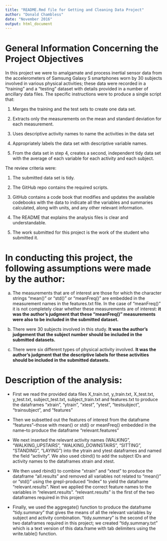 ```yaml
---
title: "README.Rmd file for Getting and Cleaning Data Project"
author: "Donald Chambless"
date: "November 2016"
output: html_document
---
```



General Information Concerning the Project Objectives
=====================================================

In this project we were to amalgamate and process inertial sensor data from the accelerometers of Samsung Galaxy S smartphones worn by 30 subjects involved in various physical activities; these data were recorded in a "training" and a "testing" dataset with details provided in a number of ancillary data files.  The specific instructions were to produce a single script that:

1.	Merges the training and the test sets to create one data set.

2.	Extracts only the measurements on the mean and standard deviation for each measurement.
	
3. 	Uses descriptive activity names to name the activities in the data set

4.	Appropriately labels the data set with descriptive variable names.
	
5. 	From the data set in step 4, creates a second, independent tidy data set with the average of each variable for each activity and each subject.

The review criteria were:

1.	The submitted data set is tidy.

2.	The GitHub repo contains the required scripts.

3.	GitHub contains a code book that modifies and updates the available codebooks with the data to indicate all the variables and summaries calculated, along with units, and any other relevant information.

4.	The README that explains the analysis files is clear and understandable.

5.	The work submitted for this project is the work of the student who submitted it.


In conducting this project, the following assumptions were made by the author:
==============================================================================

a)	The measurements that are of interest are those for which the character strings "mean()" or "std()" or "meanFreq()" are embedded in the measurement names in  the features.txt file.  In the case of "meanFreq()" it is not completely clear whether these measurements are of interest: **it was the author's judgment that these "meanFreq()" measurements were also to be included in the submitted dataset.**

b)	There were 30 subjects involved in this study.  **It was the author's judgement that the subject number should be included in the submitted datasets.**

c)	There were six different types of physical activity involved.  **It was the author's judgment that the descriptive labels for these activities should be included in the submitted datasets.**


Description of the analysis:
============================

* First we read the provided data files X_train.txt, y_train.txt, X_test.txt, y_test.txt, subject_test.txt, subject_train.txt and features.txt to produce the dataframes "xtrain", "ytrain", "xtest", "ytest", "testsubject", "trainsubject", and "features"

* Then we subsetted out the features of interest from the dataframe "features"--those with mean() or std() or meanFreq() embedded in the name--to produce the dataframe "relevant.features"

* We next inserted the relevant activity names (WALKING", "WALKING_UPSTAIRS", "WALKING_DOWNSTAIRS", "SITTING", "STANDING", "LAYING") into the ytrain and ytest dataframes and named the field "activity".  We also used cbind() to add the subject IDs and activity names to the dataframes xtrain and xtest.

* We then used rbind() to combine "xtrain" and "xtest" to produce the dataframe "all.results" and removed all variables not related to "mean()" or "std()" using the grepl-produced "Index" to yield the dataframe "relevant.results".  Next we applied the correct feature names to the variables in "relevant.results".  "relevant.results" is the first of the two dataframes required in this project

* Finally, we used the aggregate() function to produce the dataframe "tidy.summary" that gives the means of all the relevant variables by subject and activity combination. "tidy.summary" is the second of the two dataframes required in this project; we created "tidy.summary.txt" which is a text version of this data.frame with tab delimiters using the write.table() function.
